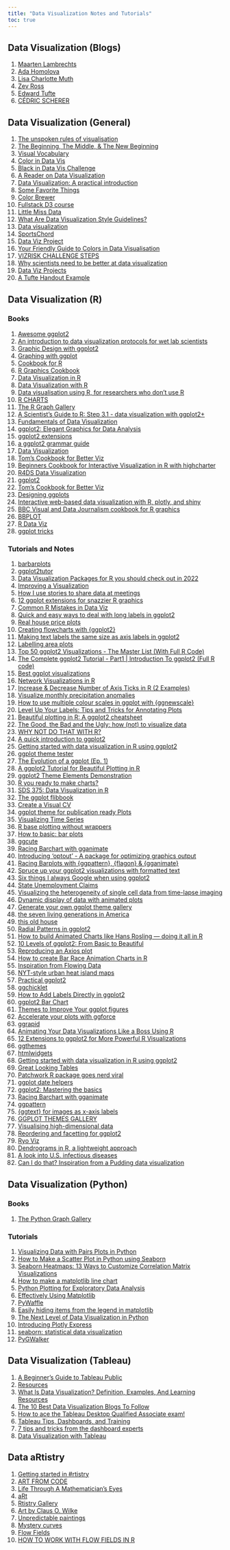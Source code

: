 ```yaml
---
title: "Data Visualization Notes and Tutorials"
toc: true
---
```


## Data Visualization (Blogs)

1)  [Maarten Lambrechts](https://www.maartenlambrechts.com/)
2)  [Ada Homolova](http://homolova.sk/)
3)  [Lisa Charlotte Muth](https://lisacharlottemuth.com/)
4)  [Zev Ross](http://www.zevross.com/)
5)  [Edward Tufte](https://www.edwardtufte.com/tufte/)
6)  [CÉDRIC SCHERER](https://www.cedricscherer.com/top/links/)

## Data Visualization (General)

1)  [The unspoken rules of visualisation](https://datajournalism.com/read/longreads/the-unspoken-rules-of-visualisation)
2)  [The Beginning, The Middle, & The New Beginning](https://old.duncangeere.com/newbeginning/)
3)  [Visual Vocabulary](http://ft-interactive.github.io/visual-vocabulary/)
4)  [Color in Data Vis](https://blog.datawrapper.de/category/color-in-data-vis/)
5)  [Black in Data Vis Challenge](https://www.datavisualizationsociety.org/black-in-data-challenge)
6)  [A Reader on Data Visualization](https://mschermann.github.io/data_viz_reader/)
7)  [Data Visualization: A practical introduction](https://socviz.co/)
8)  [Some Favorite Things](https://kieranhealy.org/blog/)
9)  [Color Brewer](https://colorbrewer2.org/)
10) [Fullstack D3 course](https://www.newline.co/fullstack-d3)
11) [Little Miss Data](https://www.littlemissdata.com/)
12) [What Are Data Visualization Style Guidelines?](https://medium.com/nightingale/style-guidelines-92ebe166addc)
13) [Data visualization](https://m2.material.io/design/communication/data-visualization.html)
14) [SportsChord](https://www.sportschord.com/viz-gallery)
15) [Data Viz Project](https://datavizproject.com/)
16) [Your Friendly Guide to Colors in Data Visualisation](https://blog.datawrapper.de/colorguide/)
17) [VIZRISK CHALLENGE STEPS](https://understandrisk.org/vizrisk/steps/#part1)
18) [Why scientists need to be better at data visualization](https://knowablemagazine.org/article/mind/2019/science-data-visualization)
19) [Data Viz Projects](https://stamen.com/)
20) [A Tufte Handout Example](https://rstudio.github.io/tufte/)

## Data Visualization (R)

### Books

1)  [Awesome ggplot2](https://github.com/erikgahner/awesome-ggplot2)
2)  [An introduction to data visualization protocols for wet lab scientists](https://joachimgoedhart.github.io/DataViz-protocols/)
3)  [Graphic Design with ggplot2](https://rstudio-conf-2022.github.io/ggplot2-graphic-design/)
4)  [Graphing with ggplot](https://www.miriamheiss.com/posts/graphing-with-ggplot/)
5)  [Cookbook for R](http://www.cookbook-r.com/Graphs/)
6)  [R Graphics Cookbook](https://r-graphics.org/)
7)  [Data Visualization in R](https://www.datavis.ca/courses/RGraphics/)
8)  [Data Visualization with R](https://rkabacoff.github.io/datavis/)
9)  [Data visualisation using R, for researchers who don't use R](https://psyteachr.github.io/introdataviz/index.html)
10) [R CHARTS](https://r-charts.com/)
11) [The R Graph Gallery](https://r-graph-gallery.com/index.html)
12) [A Scientist's Guide to R: Step 3.1 - data visualization with ggplot2+](https://craig.rbind.io/post/2021-05-17-asgr-3-1-data-visualization/)
13) [Fundamentals of Data Visualization](https://clauswilke.com/dataviz/)
14) [ggplot2: Elegant Graphics for Data Analysis](https://ggplot2-book.org/index.html)
15) [ggplot2 extensions](https://exts.ggplot2.tidyverse.org/gallery/)
16) [a ggplot2 grammar guide](https://evamaerey.github.io/ggplot2_grammar_guide/about)
17) [Data Visualization](https://datavizm20.classes.andrewheiss.com/)
18) [Tom's Cookbook for Better Viz](https://jthomasmock.github.io/nfl_plotting_cookbook/#how_to_improve_your_nflscrapr_graphics)
19) [Beginners Cookbook for Interactive Visualization in R with highcharter](https://www.programmingwithr.com/how-to-create-animated-bar-race-charts-in-r/)
20) [R4DS Data Visualization](https://r4ds.had.co.nz/data-visualisation.html)
21) [ggplot2](https://thisisdaryn.github.io/gcubed/ggplot.html)
22) [Tom's Cookbook for Better Viz](https://jthomasmock.github.io/nfl_plotting_cookbook/)
23) [Designing ggplots](https://designing-ggplots.netlify.app/#1)
24) [Interactive web-based data visualization with R, plotly, and shiny](https://plotly-r.com/)
25) [BBC Visual and Data Journalism cookbook for R graphics](https://bbc.github.io/rcookbook/)
26) [BBPLOT](https://github.com/bbc/bbplot)
27) [R Data Viz](https://datacornering.com/)
28) [ggplot tricks](https://github.com/teunbrand/ggplot_tricks)

### Tutorials and Notes

1)  [barbarplots](https://barbarplots.github.io/)
2)  [ggplot2tutor](https://ggplot2tutor.com/)
3)  [Data Visualization Packages for R you should check out in 2022](https://citedrive.medium.com/data-visualization-packages-for-r-you-should-check-out-in-2022-35f3b56425ff)
4)  [Improving a Visualization](https://jcarroll.com.au/2021/07/02/improving-a-visualization/)
5)  [How I use stories to share data at meetings](https://posit.co/blog/how-i-use-stories-to-share-data-at-meetings/)
6)  [12 ggplot extensions for snazzier R graphics](https://www.infoworld.com/article/3667496/12-ggplot-extensions-for-snazzier-r-graphics.html)
7)  [Common R Mistakes in Data Viz](https://nickch-k.github.io/DataCommSlides/Lecture_04_Common_R_Problems.html)
8)  [Quick and easy ways to deal with long labels in ggplot2](https://www.andrewheiss.com/blog/2022/06/23/long-labels-ggplot/)
9)  [Real house price plots](http://lenkiefer.com/2022/05/30/2022-05-30-real-hpi-plots/)
10) [Creating flowcharts with {ggplot2}](https://nrennie.rbind.io/blog/2022-06-06-creating-flowcharts-with-ggplot2/)
11) [Making text labels the same size as axis labels in ggplot2](https://wjschne.github.io/posts/making-text-labels-the-same-size-as-axis-labels-in-ggplot2/)
12) [Labelling area plots](https://bjnnowak.netlify.app/2021/08/10/r-labelling-area-plots/)
13) [Top 50 ggplot2 Visualizations - The Master List (With Full R Code)](http://r-statistics.co/Top50-Ggplot2-Visualizations-MasterList-R-Code.html)
14) [The Complete ggplot2 Tutorial - Part1 \| Introduction To ggplot2 (Full R code)](http://r-statistics.co/Complete-Ggplot2-Tutorial-Part1-With-R-Code.html)
15) [Best ggplot visualizations](https://nextjournal.com/jk/best-ggplot)
16) [Network Visualizations in R](https://mr.schochastics.net/material/netVizR/)
17) [Increase & Decrease Number of Axis Ticks in R (2 Examples)](https://statisticsglobe.com/increase-decrease-number-axis-ticks-r)
18) [Visualize monthly precipitation anomalies](https://dominicroye.github.io/en/2019/visualize-monthly-precipitation-anomalies/)
19) [How to use multiple colour scales in ggplot with {ggnewscale}](https://gradientdescending.com/how-to-use-multiple-color-scales-in-ggplot-with-ggnewscale/)
20) [Level Up Your Labels: Tips and Tricks for Annotating Plots](https://www.cararthompson.com/talks/user2022/)
21) [Beautiful plotting in R: A ggplot2 cheatsheet](http://zevross.com/blog/2014/08/04/beautiful-plotting-in-r-a-ggplot2-cheatsheet-3/)
22) [The Good, the Bad and the Ugly: how (not) to visualize data](https://shirinsplayground.netlify.app/2020/10/goodbadugly/)
23) [WHY NOT DO THAT WITH R?](http://rich-iannone.github.io/DiagrammeR/)
24) [A quick introduction to ggplot2](https://towardsdatascience.com/a-quick-introduction-to-ggplot2-d406f83bb9c9)
25) [Getting started with data visualization in R using ggplot2](https://www.storybench.org/getting-started-data-visualization-r-using-ggplot2/)
26) [ggplot theme tester](https://github.com/martinctc/ggplot_theme_tester)
27) [The Evolution of a ggplot (Ep. 1)](https://cedricscherer.netlify.app/2019/05/17/the-evolution-of-a-ggplot-ep.-1/)
28) [A ggplot2 Tutorial for Beautiful Plotting in R](https://www.cedricscherer.com/2019/08/05/a-ggplot2-tutorial-for-beautiful-plotting-in-r/)
29) [ggplot2 Theme Elements Demonstration](https://henrywang.nl/ggplot2-theme-elements-demonstration/)
30) [R you ready to make charts?](https://www.williamrchase.com/slides/ggplot_intro.html#1)
31) [SDS 375: Data Visualization in R](https://wilkelab.org/SDS375/)
32) [The ggplot flibbook](https://evamaerey.github.io/ggplot_flipbook/ggplot_flipbook_xaringan.html#1)
33) [Create a Visual CV](http://adomingues.github.io/2020/11/25/visual-cv/)
34) [ggplot theme for publication ready Plots](https://github.com/koundy/ggplot_theme_Publication)
35) [Visualizing Time Series](https://tsggplot.netlify.app/#1)
36) [R base plotting without wrappers](http://karolis.koncevicius.lt/posts/r_base_plotting_without_wrappers/)
37) [How to basic: bar plots](https://www.brodrigues.co/blog/2020-04-12-basic_ggplot2/)
38) [ggcute](https://github.com/sharlagelfand/ggcute)
39) [Racing Barchart with gganimate](https://evamaerey.github.io/little_flipbooks_library/racing_bars/racing_barcharts.html#1)
40) [Introducing 'optout' - A package for optimizing graphics output](https://coolbutuseless.github.io/2020/04/03/introducing-optout-a-package-for-optimizing-graphics-output/)
41) [Racing Barplots with {ggpattern}, {flagon} & {gganimate}](https://coolbutuseless.github.io/2020/04/12/racing-barplots-with-ggpattern-flagon-gganimate/)
42) [Spruce up your ggplot2 visualizations with formatted text](https://www.slideshare.net/ClausWilke/spruce-up-your-ggplot2-visualizations-with-formatted-text)
43) [Six things I always Google when using ggplot2](https://ivelasq.rbind.io/blog/things-i-google/)
44) [State Unemployment Claims](https://rviews.rstudio.com/2020/04/16/state-unemployment-claims/)
45) [Visualizing the heterogeneity of single cell data from time-lapse imaging](https://thenode.biologists.com/visualizing-heterogeneity-of-imaging-data/research/)
46) [Dynamic display of data with animated plots](https://thenode.biologists.com/dynamic-display-of-data-with-animated-plots/research/)
47) [Generate your own ggplot theme gallery](https://martinctc.github.io/blog/vignette-generate-your-own-ggplot-theme-gallery/)
48) [the seven living generations in America](https://www.jtimm.net/posts/seven-generations/)
49) [this old house](https://www.jtimm.net/posts/this-old-house/)
50) [Radial Patterns in ggplot2](https://ijeamaka-anyene.netlify.app/posts/2021-01-04-radial-patterns-in-ggplot2/)
51) [How to build Animated Charts like Hans Rosling --- doing it all in R](https://towardsdatascience.com/how-to-build-animated-charts-like-hans-rosling-doing-it-all-in-r-570efc6ba382)
52) [10 Levels of ggplot2: From Basic to Beautiful](https://medium.com/compassred-data-blog/10-levels-of-ggplot2-from-basic-to-beautiful-5ce3c4e7624f)
53) [Reproducing an Axios plot](https://rud.is/b/2019/12/27/short-attention-span-theatre-reproducing-axios-1-big-thing-google-trends-2019-news-in-review-with-ggplot2/)
54) [How to create Bar Race Animation Charts in R](https://www.programmingwithr.com/how-to-create-animated-bar-race-charts-in-r/)
55) [Inspiration from Flowing Data](https://austinwehrwein.com/data-visualization/salaries/)
56) [NYT-style urban heat island maps](https://www.katiejolly.io/blog/2019-08-28/nyt-urban-heat)
57) [Practical ggplot2](https://wilkelab.org/practicalgg/)
58) [ggchicklet](https://rud.is/b/2019/09/14/september-2019-democratic-debates-added-to-ggchicklet/)
59) [How to Add Labels Directly in ggplot2](https://datavizpyr.com/direct-labeling-with-secondary-axis-trick-ggplot2-r/)
60) [ggplot2 Bar Chart](https://www.programmingwithr.com/ggplot2-bar-chart-simple-to-powerful-themes-with-kaggle-notebook/)
61) [Themes to Improve Your ggplot figures](https://rfortherestofus.com/2019/08/themes-to-improve-your-ggplot-figures/)
62) [Accelerate your plots with ggforce](https://rviews.rstudio.com/2019/09/19/intro-to-ggforce/)
63) [ggrapid](https://konradsemsch.netlify.app/2019/08/2019-08-29-ggrapid-create-neat-and-complete-ggplot-visualizations-with-as-little-code-as-possible/)
64) [Animating Your Data Visualizations Like a Boss Using R](https://towardsdatascience.com/animating-your-data-visualizations-like-a-boss-using-r-f94ae20843e3)
65) [12 Extensions to ggplot2 for More Powerful R Visualizations](https://mode.com/blog/r-ggplot-extension-packages/)
66) [ggthemes](https://github.com/jrnold/ggthemes)
67) [htmlwidgets](http://gallery.htmlwidgets.org/)
68) [Getting started with data visualization in R using ggplot2](https://www.storybench.org/getting-started-data-visualization-r-using-ggplot2/)
69) [Great Looking Tables](https://posit.co/blog/great-looking-tables-gt-0-2/)
70) [Patchwork R package goes nerd viral](https://www.littlemissdata.com/blog/patchwork)
71) [ggplot date helpers](https://scottishsnow.wordpress.com/2020/04/24/lubridate-ggplot-date-helpers/)
72) [ggplot2: Mastering the basics](https://www.rebeccabarter.com/blog/2017-11-17-ggplot2_tutorial/)
73) [Racing Barchart with gganimate](https://evamaerey.github.io/little_flipbooks_library/racing_bars/racing_barcharts.html#1)
74) [ggpattern](https://evamaerey.github.io/flipbooks/ggpattern/ggpattern#1)
75) [{ggtext} for images as x-axis labels](https://jcarroll.com.au/2019/08/13/ggtext-for-images-as-x-axis-labels/)
76) [GGPLOT THEMES GALLERY](https://www.datanovia.com/en/blog/ggplot-themes-gallery/)
77) [Visualising high-dimensional data](https://github.com/dicook/useR2019_highd_vis)
78) [Reordering and facetting for ggplot2](https://juliasilge.com/blog/reorder-within/)
79) [Ryo Viz](https://ryo-n7.github.io/visualizations/)
80) [Dendrograms in R, a lightweight approach](https://atrebas.github.io/post/2019-06-08-lightweight-dendrograms/)
81) [A look into U.S. infectious diseases](https://austinwehrwein.com/data-visualization/diseases/)
82) [Can I do that? Inspiration from a Pudding data visualization](https://austinwehrwein.com/data-visualization/winningest/)

## Data Visualization (Python)

### Books

1)  [The Python Graph Gallery](https://www.python-graph-gallery.com/)

### Tutorials

1)  [Visualizing Data with Pairs Plots in Python](https://towardsdatascience.com/visualizing-data-with-pair-plots-in-python-f228cf529166)
2)  [How to Make a Scatter Plot in Python using Seaborn](https://www.marsja.se/how-to-make-a-scatter-plot-in-python-using-seaborn/)
3)  [Seaborn Heatmaps: 13 Ways to Customize Correlation Matrix Visualizations](https://heartbeat.comet.ml/seaborn-heatmaps-13-ways-to-customize-correlation-matrix-visualizations-f1c49c816f07)
4)  [How to make a matplotlib line chart](https://www.sharpsightlabs.com/blog/matplotlib-line-chart/)
5)  [Python Plotting for Exploratory Data Analysis](https://pythonplot.com/)
6)  [Effectively Using Matplotlib](https://pbpython.com/effective-matplotlib.html)
7)  [PyWaffle](https://github.com/gyli/PyWaffle)
8)  [Easily hiding items from the legend in matplotlib](https://blog.rtwilson.com/easily-hiding-items-from-the-legend-in-matplotlib/)
9)  [The Next Level of Data Visualization in Python](https://towardsdatascience.com/the-next-level-of-data-visualization-in-python-dd6e99039d5e)
10) [Introducing Plotly Express](https://medium.com/plotly/introducing-plotly-express-808df010143d)
11) [seaborn: statistical data visualization](http://seaborn.pydata.org/#seaborn-statistical-data-visualization)
12) [PyGWalker](https://github.com/Kanaries/pygwalker)

## Data Visualization (Tableau)

1)  [A Beginner's Guide to Tableau Public](https://www.tableau.com/blog/beginners-guide-tableau-public)
2)  [Resources](https://public.tableau.com/app/resources/learn)
3)  [What Is Data Visualization? Definition, Examples, And Learning Resources](https://www.tableau.com/learn/articles/data-visualization)
4)  [The 10 Best Data Visualization Blogs To Follow](https://www.tableau.com/learn/articles/best-data-visualization-blogs)
5)  [How to ace the Tableau Desktop Qualified Associate exam!](https://www.biztory.com/blog/2017/02/17/ace-tableau-desktop-qualified-associate-exam)
6)  [Tableau Tips, Dashboards, and Training](https://ryansleeper.com/)
7)  [7 tips and tricks from the dashboard experts](https://www.tableau.com/blog/7-tips-and-tricks-dashboard-experts)
8)  [Data Visualization with Tableau](https://www.datacamp.com/tutorial/data-visualisation-tableau)

## Data aRtistry

1)  [Getting started in #rtistry](https://ivelasq.rbind.io/blog/rtistry-intro/)
2)  [ART FROM CODE](https://art-from-code.netlify.app/)
3)  [Life Through A Mathematician's Eyes](https://lifethroughamathematicianseyes.wordpress.com/2014/11/13/parametric-equations/)
4)  [aRt](https://github.com/nrennie/aRt)
5)  [Rtistry Gallery](https://thetidytrekker.com/rtistry.html)
6)  [Art by Claus O. Wilke](https://clauswilke.com/art/post/)
7)  [Unpredictable paintings](https://blog.djnavarro.net/posts/2021-11-01_unpredictable-paintings/)
8)  [Mystery curves](https://georgemsavva.github.io/creativecoding/posts/mystery/)
9)  [Flow Fields](https://tylerxhobbs.com/essays/2020/flow-fields)
10) [HOW TO WORK WITH FLOW FIELDS IN R](https://jiwanheo.rbind.io/post/2021-09-17-how-to-work-with-flow-fields-in-r/)
